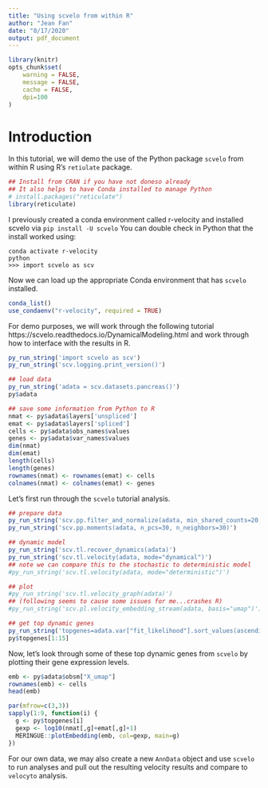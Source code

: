 ```yaml
---
title: "Using scvelo from within R"
author: "Jean Fan"
date: "8/17/2020"
output: pdf_document
---
```


```r
library(knitr)
opts_chunk$set(
    warning = FALSE,
    message = FALSE,
    cache = FALSE,
    dpi=100
)
```

# Introduction

In this tutorial, we will demo the use of the Python package `scvelo` from within R using R's `retiulate` package.

```r
## Install from CRAN if you have not doneso already
## It also helps to have Conda installed to manage Python
# install.packages("reticulate")
library(reticulate)
```

I previously created a conda environment called r-velocity and installed scvelo via `pip install -U scvelo`
You can double check in Python that the install worked using:
```
conda activate r-velocity
python
>>> import scvelo as scv
```

Now we can load up the appropriate Conda environment that has `scvelo` installed.
```r
conda_list()
use_condaenv("r-velocity", required = TRUE)
```

For demo purposes, we will work through the following tutorial https://scvelo.readthedocs.io/DynamicalModeling.html and work through how to interface with the results in R.

```r
py_run_string('import scvelo as scv')
py_run_string('scv.logging.print_version()')

## load data
py_run_string('adata = scv.datasets.pancreas()')
py$adata

## save some information from Python to R
nmat <- py$adata$layers['unspliced']
emat <- py$adata$layers['spliced']
cells <- py$adata$obs_names$values
genes <- py$adata$var_names$values
dim(nmat)
dim(emat)
length(cells)
length(genes)
rownames(nmat) <- rownames(emat) <- cells
colnames(nmat) <- colnames(emat) <- genes
```

Let's first run through the `scvelo` tutorial analysis.

```r
## prepare data
py_run_string('scv.pp.filter_and_normalize(adata, min_shared_counts=20, n_top_genes=2000)')
py_run_string('scv.pp.moments(adata, n_pcs=30, n_neighbors=30)')

## dynamic model
py_run_string('scv.tl.recover_dynamics(adata)')
py_run_string('scv.tl.velocity(adata, mode="dynamical")')
## note we can compare this to the stochastic to deterministic model
#py_run_string('scv.tl.velocity(adata, mode="deterministic")')

## plot 
#py_run_string('scv.tl.velocity_graph(adata)')
## (following seems to cause some issues for me...crashes R)
#py_run_string('scv.pl.velocity_embedding_stream(adata, basis="umap")')

## get top dynamic genes
py_run_string('topgenes=adata.var["fit_likelihood"].sort_values(ascending=False).index.tolist()')
py$topgenes[1:15]
```

Now, let's look through some of these top dynamic genes from `scvelo` by plotting their gene expression levels.

```r
emb <- py$adata$obsm["X_umap"]
rownames(emb) <- cells
head(emb)

par(mfrow=c(3,3))
sapply(1:9, function(i) {
  g <- py$topgenes[i]
  gexp <- log10(nmat[,g]+emat[,g]+1)
  MERINGUE::plotEmbedding(emb, col=gexp, main=g)
})
```

For our own data, we may also create a new `AnnData` object and use `scvelo` to run analyses and pull out the resulting velocity results and compare to `velocyto` analysis. 

